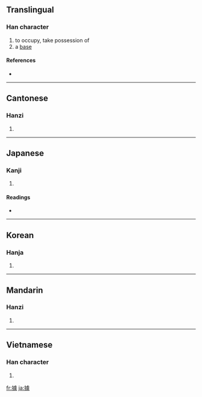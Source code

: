 {{see|拠|据}}
==Translingual==

===Han character===
{{Han char|rn=64|rad=手|as=13|sn=16|four=5103<sub>2</sub>|canj=手卜心人 (QYPO)}}

# to occupy, take possession of
# a [[base]]

====References====
* {{Han ref|kx=0459.120|dkj=12839|dj=0808.090|hdz=31967.150|uh=64DA|ud=25818|bh=BEDA|bd=48858}}

----

==Cantonese==

===Hanzi===
{{yue-hanzi|jyut=|y=geui3}}

# {{defn|Cantonese|sort=手13}}

----

==Japanese==

===Kanji===
{{ja-kanji|grade=|rs=手13}}

# {{defn|Japanese}}

====Readings====
* {{ja-readings|on=[[きょ]] (kyo), [[こ]] (ko), [[けき]] (keki)|kun=[[よる]] (yoru), [[あかし]] (akashi), [[ひく]] (hiku)}}

----

==Korean==

===Hanja===
{{ko-hanja|hangeul=거|eumhun=|rv=geo|mr=kŏ|y=ke}}

# {{defn|Korean|sort=手13}}

----

==Mandarin==

===Hanzi===
{{cmn-hanzi|sim=据|pin=[[jù]] ([[ju4]])|wg=chü<sup>4</sup>}}

# {{defn|Mandarin|sort=手13}}

----

==Vietnamese==

===Han character===
{{vi-hantu|[[cứ]], [[cớ]]|rs=手13}}

# {{defn|Vietnamese|sort=手13}}

[[fr:據]]
[[ja:據]]